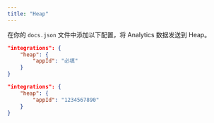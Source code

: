 ```yaml
---
title: "Heap"
---
```


在你的 `docs.json` 文件中添加以下配置，将 Analytics 数据发送到 Heap。

<CodeGroup>

```json docs.json 中的 Analytics 选项
"integrations": {
    "heap": {
        "appId": "必填"
    }
}
```

```json 示例
"integrations": {
    "heap": {
        "appId": "1234567890"
    }
}
```

</CodeGroup>
